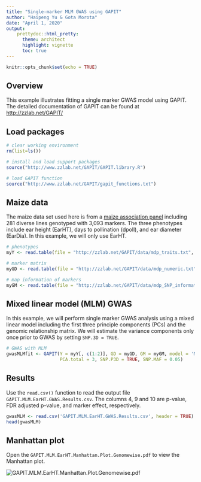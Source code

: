 ```yaml
---
title: "Single-marker MLM GWAS using GAPIT"
author: "Haipeng Yu & Gota Morota"
date: "April 1, 2020"
output: 
    prettydoc::html_pretty:
      theme: architect
      highlight: vignette
      toc: true
---
```

  
```r
knitr::opts_chunk$set(echo = TRUE)
```
## Overview

This example illustrates fitting a single marker GWAS model using GAPIT. The detailed documentation of GAPIT can be found at [http://zzlab.net/GAPIT/](http://zzlab.net/GAPIT/)

## Load packages 

```r
# clear working environment
rm(list=ls()) 

# install and load support packages
source("http://www.zzlab.net/GAPIT/GAPIT.library.R") 

# load GAPIT function
source("http://www.zzlab.net/GAPIT/gapit_functions.txt")
```


## Maize data

The maize data set used here is from a [maize association panel](https://www.panzea.org/) including 281 diverse lines genotyped with 3,093 markers. The three phenotypes include ear height (EarHT), days to pollination (dpoll), and ear diameter (EarDia). In this example, we will only use EarHT. 

```r
# phenotypes
myY <- read.table(file = "http://zzlab.net/GAPIT/data/mdp_traits.txt", header = TRUE)

# marker matrix
myGD <- read.table(file = "http://zzlab.net/GAPIT/data/mdp_numeric.txt", header = TRUE)

# map information of markers 
myGM <- read.table(file = "http://zzlab.net/GAPIT/data/mdp_SNP_information.txt", header = TRUE)
```


## Mixed linear model (MLM) GWAS
In this example, we will perform single marker GWAS analysis using a mixed linear model including the first three principle components (PCs) and the genomic relationship matrix. We will estimate the variance components only once prior to GWAS by setting `SNP.3D = TRUE`. 

```r
# GWAS with MLM 
gwasMLMfit <- GAPIT(Y = myY[, c(1:2)], GD = myGD, GM = myGM, model = 'MLM', 
                    PCA.total = 3, SNP.P3D = TRUE, SNP.MAF = 0.05)
```

## Results
Use the `read.csv()` function to read the output file `GAPIT.MLM.EarHT.GWAS.Results.csv`.  The columns 4, 9 and 10 are p-value, FDR adjusted p-value, and marker effect, respectively.  
```r
gwasMLM <- read.csv('GAPIT.MLM.EarHT.GWAS.Results.csv', header = TRUE)
head(gwasMLM)
```

## Manhattan plot
Open the `GAPIT.MLM.EarHT.Manhattan.Plot.Genomewise.pdf` to view the Manhattan plot. 

<img src="GAPIT.MLM.EarHT.Manhattan.Plot.Genomewise.pdf" alt="GAPIT.MLM.EarHT.Manhattan.Plot.Genomewise.pdf">



